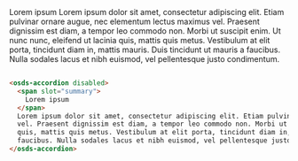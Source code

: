 
<Canvas withSource="none">
  <osds-accordion disabled>
    <span slot="summary">
      Lorem ipsum
    </span>
    Lorem ipsum dolor sit amet, consectetur adipiscing elit. Etiam pulvinar ornare augue, nec elementum lectus maximus
    vel. Praesent dignissim est diam, a tempor leo commodo non. Morbi ut suscipit enim. Ut nunc nunc, eleifend ut lacinia
    quis, mattis quis metus. Vestibulum at elit porta, tincidunt diam in, mattis mauris. Duis tincidunt ut mauris a
    faucibus. Nulla sodales lacus et nibh euismod, vel pellentesque justo condimentum.
  </osds-accordion>
</Canvas >

```html

<osds-accordion disabled>
  <span slot="summary">
    Lorem ipsum
  </span>
  Lorem ipsum dolor sit amet, consectetur adipiscing elit. Etiam pulvinar ornare augue, nec elementum lectus maximus
  vel. Praesent dignissim est diam, a tempor leo commodo non. Morbi ut suscipit enim. Ut nunc nunc, eleifend ut lacinia
  quis, mattis quis metus. Vestibulum at elit porta, tincidunt diam in, mattis mauris. Duis tincidunt ut mauris a
  faucibus. Nulla sodales lacus et nibh euismod, vel pellentesque justo condimentum.
</osds-accordion>
```
